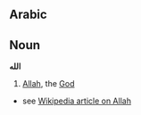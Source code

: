 ==Arabic==
==Noun==
'''الله'''
# [[Allah]], the [[God]]

*see [http://en.wikipedia.org/wiki/Allah Wikipedia article on Allah]